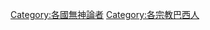 {{DEFAULTSORT:Brazilian atheists}}
{{Commonscat|Atheists from Brazil}}

[[Category:各國無神論者|Category:各國無神論者]]
[[Category:各宗教巴西人|Category:各宗教巴西人]]